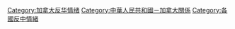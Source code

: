 [[Category:加拿大反华情绪|Category:加拿大反华情绪]]
[[Category:中華人民共和國－加拿大關係|Category:中華人民共和國－加拿大關係]]
[[Category:各國反中情緒|Category:各國反中情緒]]